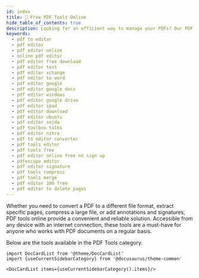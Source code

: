 ```yaml
---
id: index
title: 📄 Free PDF Tools Online
hide_table_of_contents: true
description: Looking for an efficient way to manage your PDFs? Our PDF tools online provide a wide range of features, including conversion, merging, splitting, and more. Whether you need to compress large files or protect sensitive data with password encryption, our platform has you covered. With a user-friendly interface and reliable performance, our PDF tools online are the perfect solution for all your PDF needs. Try them out today!
keywords:
  - pdf to editor
  - pdf editor
  - pdf editor online
  - online pdf editor
  - pdf editor free download
  - pdf editor text
  - pdf editor xchange
  - pdf editor to word
  - pdf editor google
  - pdf editor google docs
  - pdf editor windows
  - pdf editor google drive
  - pdf editor ipad
  - pdf editor download
  - pdf editor ubuntu
  - pdf editor sejda
  - pdf toolbox talks
  - pdf editor nitro
  - pdf to editor converter
  - pdf tools editor
  - pdf tools free
  - pdf editor online free no sign up
  - pdfescape editor
  - pdf editor signature
  - pdf tools compress
  - pdf tools merge
  - pdf editor 100 free
  - pdf editor to delete pages
---
```


Whether you need to convert a PDF to a different file format, extract specific pages, compress a large file, or add annotations and signatures, PDF tools online provide a convenient and reliable solution. Accessible from any device with an internet connection, these tools are a must-have for anyone who works with PDF documents on a regular basis.

Below are the tools available in the PDF Tools category.

```mdx-code-block
import DocCardList from '@theme/DocCardList'
import {useCurrentSidebarCategory} from '@docusaurus/theme-common'

<DocCardList items={useCurrentSidebarCategory().items}/>
```
